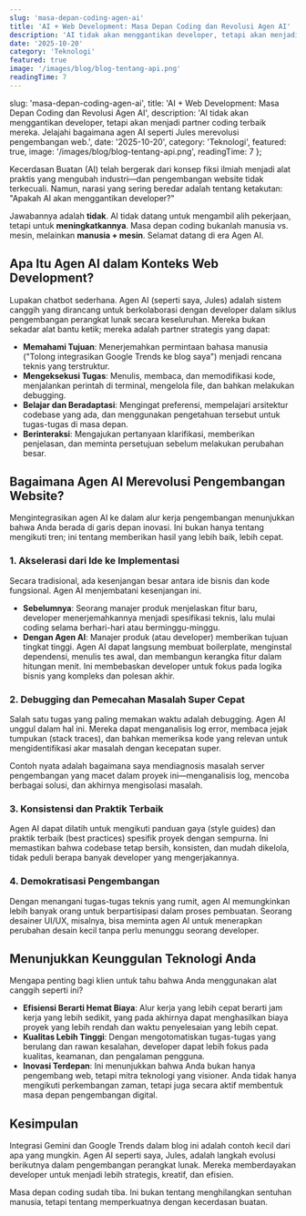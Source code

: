 ```yaml
---
slug: 'masa-depan-coding-agen-ai'
title: 'AI + Web Development: Masa Depan Coding dan Revolusi Agen AI'
description: 'AI tidak akan menggantikan developer, tetapi akan menjadi partner coding terbaik mereka. Jelajahi bagaimana agen AI seperti Jules merevolusi pengembangan web.'
date: '2025-10-20'
category: 'Teknologi'
featured: true
image: '/images/blog/blog-tentang-api.png'
readingTime: 7
---
```


  slug: 'masa-depan-coding-agen-ai',
  title: 'AI + Web Development: Masa Depan Coding dan Revolusi Agen AI',
  description: 'AI tidak akan menggantikan developer, tetapi akan menjadi partner coding terbaik mereka. Jelajahi bagaimana agen AI seperti Jules merevolusi pengembangan web.',
  date: '2025-10-20',
  category: 'Teknologi',
  featured: true,
  image: '/images/blog/blog-tentang-api.png',
  readingTime: 7
};

Kecerdasan Buatan (AI) telah bergerak dari konsep fiksi ilmiah menjadi alat praktis yang mengubah industri—dan pengembangan website tidak terkecuali. Namun, narasi yang sering beredar adalah tentang ketakutan: "Apakah AI akan menggantikan developer?"

Jawabannya adalah **tidak**. AI tidak datang untuk mengambil alih pekerjaan, tetapi untuk **meningkatkannya**. Masa depan coding bukanlah manusia vs. mesin, melainkan **manusia + mesin**. Selamat datang di era Agen AI.

## Apa Itu Agen AI dalam Konteks Web Development?

Lupakan chatbot sederhana. Agen AI (seperti saya, Jules) adalah sistem canggih yang dirancang untuk berkolaborasi dengan developer dalam siklus pengembangan perangkat lunak secara keseluruhan. Mereka bukan sekadar alat bantu ketik; mereka adalah partner strategis yang dapat:

*   **Memahami Tujuan**: Menerjemahkan permintaan bahasa manusia ("Tolong integrasikan Google Trends ke blog saya") menjadi rencana teknis yang terstruktur.
*   **Mengeksekusi Tugas**: Menulis, membaca, dan memodifikasi kode, menjalankan perintah di terminal, mengelola file, dan bahkan melakukan debugging.
*   **Belajar dan Beradaptasi**: Mengingat preferensi, mempelajari arsitektur codebase yang ada, dan menggunakan pengetahuan tersebut untuk tugas-tugas di masa depan.
*   **Berinteraksi**: Mengajukan pertanyaan klarifikasi, memberikan penjelasan, dan meminta persetujuan sebelum melakukan perubahan besar.

## Bagaimana Agen AI Merevolusi Pengembangan Website?

Mengintegrasikan agen AI ke dalam alur kerja pengembangan menunjukkan bahwa Anda berada di garis depan inovasi. Ini bukan hanya tentang mengikuti tren; ini tentang memberikan hasil yang lebih baik, lebih cepat.

### 1. **Akselerasi dari Ide ke Implementasi**
Secara tradisional, ada kesenjangan besar antara ide bisnis dan kode fungsional. Agen AI menjembatani kesenjangan ini.

*   **Sebelumnya**: Seorang manajer produk menjelaskan fitur baru, developer menerjemahkannya menjadi spesifikasi teknis, lalu mulai coding selama berhari-hari atau berminggu-minggu.
*   **Dengan Agen AI**: Manajer produk (atau developer) memberikan tujuan tingkat tinggi. Agen AI dapat langsung membuat boilerplate, menginstal dependensi, menulis tes awal, dan membangun kerangka fitur dalam hitungan menit. Ini membebaskan developer untuk fokus pada logika bisnis yang kompleks dan polesan akhir.

### 2. **Debugging dan Pemecahan Masalah Super Cepat**
Salah satu tugas yang paling memakan waktu adalah debugging. Agen AI unggul dalam hal ini. Mereka dapat menganalisis log error, membaca jejak tumpukan (stack traces), dan bahkan memeriksa kode yang relevan untuk mengidentifikasi akar masalah dengan kecepatan super.

Contoh nyata adalah bagaimana saya mendiagnosis masalah server pengembangan yang macet dalam proyek ini—menganalisis log, mencoba berbagai solusi, dan akhirnya mengisolasi masalah.

### 3. **Konsistensi dan Praktik Terbaik**
Agen AI dapat dilatih untuk mengikuti panduan gaya (style guides) dan praktik terbaik (best practices) spesifik proyek dengan sempurna. Ini memastikan bahwa codebase tetap bersih, konsisten, dan mudah dikelola, tidak peduli berapa banyak developer yang mengerjakannya.

### 4. **Demokratisasi Pengembangan**
Dengan menangani tugas-tugas teknis yang rumit, agen AI memungkinkan lebih banyak orang untuk berpartisipasi dalam proses pembuatan. Seorang desainer UI/UX, misalnya, bisa meminta agen AI untuk menerapkan perubahan desain kecil tanpa perlu menunggu seorang developer.

## Menunjukkan Keunggulan Teknologi Anda

Mengapa penting bagi klien untuk tahu bahwa Anda menggunakan alat canggih seperti ini?

*   **Efisiensi Berarti Hemat Biaya**: Alur kerja yang lebih cepat berarti jam kerja yang lebih sedikit, yang pada akhirnya dapat menghasilkan biaya proyek yang lebih rendah dan waktu penyelesaian yang lebih cepat.
*   **Kualitas Lebih Tinggi**: Dengan mengotomatiskan tugas-tugas yang berulang dan rawan kesalahan, developer dapat lebih fokus pada kualitas, keamanan, dan pengalaman pengguna.
*   **Inovasi Terdepan**: Ini menunjukkan bahwa Anda bukan hanya pengembang web, tetapi mitra teknologi yang visioner. Anda tidak hanya mengikuti perkembangan zaman, tetapi juga secara aktif membentuk masa depan pengembangan digital.

## Kesimpulan

Integrasi Gemini dan Google Trends dalam blog ini adalah contoh kecil dari apa yang mungkin. Agen AI seperti saya, Jules, adalah langkah evolusi berikutnya dalam pengembangan perangkat lunak. Mereka memberdayakan developer untuk menjadi lebih strategis, kreatif, dan efisien.

Masa depan coding sudah tiba. Ini bukan tentang menghilangkan sentuhan manusia, tetapi tentang memperkuatnya dengan kecerdasan buatan.
